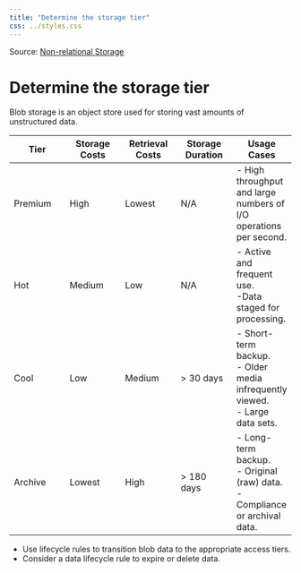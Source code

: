 ```yaml
---
title: "Determine the storage tier"
css: ../styles.css
---
```


Source: [Non-relational Storage](https://microsoftlearning.github.io/AZ-305-DesigningMicrosoftAzureInfrastructureSolutions/Instructions/CaseStudy/03-Nonrelationalstorage.html)

# Determine the storage tier
Blob storage is an object store used for storing vast amounts of unstructured data.

|Tier|Storage Costs|Retrieval Costs|Storage Duration|Usage Cases|
|--|--|--|--|--|
|Premium|High|Lowest|N/A|- High throughput and large numbers of I/O operations per second.|
|Hot|Medium|Low|N/A|- Active and frequent use.<br/>-Data staged for processing.|
|Cool|Low|Medium|> 30 days|- Short-term backup.<br/>- Older media infrequently viewed.<br/>- Large data sets.|
|Archive|Lowest|High|> 180 days|- Long-term backup.<br/>- Original (raw) data.<br/>- Compliance or archival data.|

- Use lifecycle rules to transition blob data to the appropriate access tiers.
- Consider a data lifecycle rule to expire or delete data.
